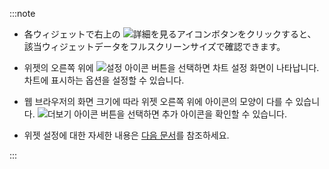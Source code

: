 :::note

-   各ウィジェットで右上の ![詳細を見るアイコン](/img/ico-detail-mode.svg)ボタンをクリックすると、該当ウィジェットデータをフルスクリーンサイズで確認できます。

-   위젯의 오른쪽 위에 ![설정 아이콘](/img/ico-setting.svg) 버튼을 선택하면 차트 설정 화면이 나타납니다. 차트에 표시하는 옵션을 설정할 수 있습니다.

-   웹 브라우저의 화면 크기에 따라 위젯 오른쪽 위에 아이콘의 모양이 다를 수 있습니다. ![더보기 아이콘](/img/ico-more.svg) 버튼을 선택하면 추가 아이콘을 확인할 수 있습니다.

-   위젯 설정에 대한 자세한 내용은 [다음 문서](dashboard-widget-setting)를 참조하세요.

:::
